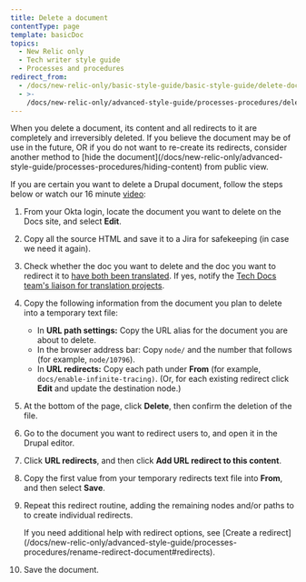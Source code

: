 ```yaml
---
title: Delete a document
contentType: page
template: basicDoc
topics:
  - New Relic only
  - Tech writer style guide
  - Processes and procedures
redirect_from:
  - /docs/new-relic-only/basic-style-guide/basic-style-guide/delete-document/
  - >-
    /docs/new-relic-only/advanced-style-guide/processes-procedures/delete-document/
---
```


<Callout variant="caution">
  When you delete a document, its content and all redirects to it are completely and irreversibly deleted. If you believe the document may be of use in the future, OR if you do not want to re-create its redirects, consider another method to [hide the document](/docs/new-relic-only/advanced-style-guide/processes-procedures/hiding-content) from public view.
</Callout>

If you are certain you want to delete a Drupal document, follow the steps below or watch our 16 minute [video](https://drive.google.com/file/d/1eeN9HZT5MCPE_-qx1Ef4AFycsp0O_lLV/view?usp=sharing):

1. From your Okta login, locate the document you want to delete on the Docs site, and select **Edit**.
2. Copy all the source HTML and save it to a Jira for safekeeping (in case we need it again).
3. Check whether the doc you want to delete and the doc you want to redirect it to [have both been translated](/docs/new-relic-only/basic-style-guide/writing-guidelines/manage-translated-docs#translation-status). If yes, notify the [Tech Docs team's liaison for translation projects](https://newrelic.jiveon.com/docs/DOC-6596).
4. Copy the following information from the document you plan to delete into a temporary text file:
   * In **URL path settings:** Copy the URL alias for the document you are about to delete.
   * In the browser address bar: Copy `node/` and the number that follows (for example, `node/10796`).
   * In **URL redirects:** Copy each path under **From** (for example, `docs/enable-infinite-tracing)`. (Or, for each existing redirect click **Edit** and update the destination node.)
5. At the bottom of the page, click **Delete**, then confirm the deletion of the file.
6. Go to the document you want to redirect users to, and open it in the Drupal editor.
7. Click **URL redirects**, and then click **Add URL redirect to this content**.
8. Copy the first value from your temporary redirects text file into **From**, and then select **Save**.
9. Repeat this redirect routine, adding the remaining nodes and/or paths to to create individual redirects.

   <Callout variant="tip">
     If you need additional help with redirect options, see [Create a redirect](/docs/new-relic-only/advanced-style-guide/processes-procedures/rename-redirect-document#redirects).
   </Callout>
10. Save the document.
